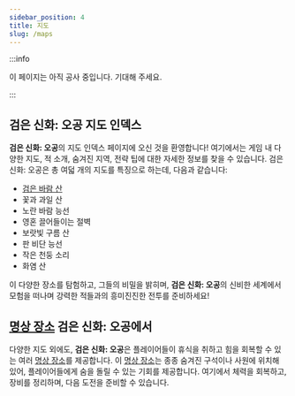 ```yaml
---
sidebar_position: 4
title: 지도
slug: /maps
---
```


:::info

이 페이지는 아직 공사 중입니다. 기대해 주세요.

:::

## 검은 신화: 오공 지도 인덱스

**검은 신화: 오공**의 지도 인덱스 페이지에 오신 것을 환영합니다! 여기에서는 게임 내 다양한 지도, 적 소개, 숨겨진 지역, 전략 팁에 대한 자세한 정보를 찾을 수 있습니다. 검은 신화: 오공은 총 여덟 개의 지도를 특징으로 하는데, 다음과 같습니다:

- [검은 바람 산](/docs/blackwindmountain)
- 꽃과 과일 산
- 노란 바람 능선
- 영혼 끌어들이는 절벽
- 보랏빛 구름 산
- 판 비단 능선
- 작은 천둥 소리
- 화염 산

이 다양한 장소를 탐험하고, 그들의 비밀을 밝히며, **검은 신화: 오공**의 신비한 세계에서 모험을 떠나며 강력한 적들과의 흥미진진한 전투를 준비하세요!

## [명상 장소](/docs/meditationspots) 검은 신화: 오공에서

다양한 지도 외에도, **검은 신화: 오공**은 플레이어들이 휴식을 취하고 힘을 회복할 수 있는 여러 [명상 장소](/docs/meditationspots)를 제공합니다. 이 [명상 장소](/docs/meditationspots)는 종종 숨겨진 구석이나 사원에 위치해 있어, 플레이어들에게 숨을 돌릴 수 있는 기회를 제공합니다. 여기에서 체력을 회복하고, 장비를 정리하며, 다음 도전을 준비할 수 있습니다.